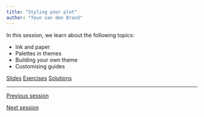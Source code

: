 ```yaml
---
title: "Styling your plot"
author: "Teun van den Brand"
---
```


In this session, we learn about the following topics:

* Ink and paper
* Palettes in themes
* Building your own theme
* Customising guides

::: {.text-center .plain}
:::::: {.btn-group}
[Slides](../slides/2_2_theme_guide.qmd){.btn .btn-primary role="button"}
[Exercises](){.btn .btn-success .disabled role="button"}
[Solutions](){.btn .btn-warning .disabled role="button"}
::::::
:::

---

::: {.d-flex .justify-content-between}
[<i class="bi bi-caret-left"></i> Previous session](../sessions/2_1_text_fonts.qmd){.btn .btn-sm .btn-outline-secondary role="button"}

[Next session <i class="bi bi-caret-right"></i>](../sessions/3_1_composition.qmd){.btn .btn-sm .btn-outline-secondary role="button"}
:::

